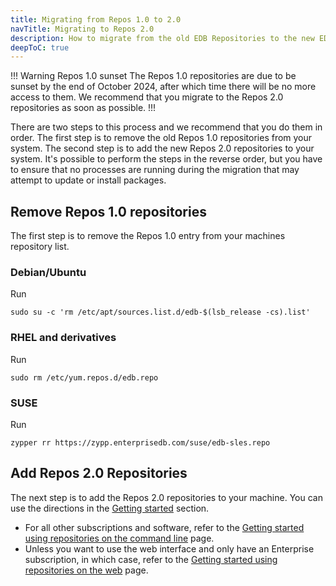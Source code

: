 ```yaml
---
title: Migrating from Repos 1.0 to 2.0
navTitle: Migrating to Repos 2.0
description: How to migrate from the old EDB Repositories to the new EDB Repositories
deepToC: true
---
```


!!! Warning Repos 1.0 sunset
The Repos 1.0 repositories are due to be sunset by the end of October 2024, after which time there will be no more access to them. We recommend that you migrate to the Repos 2.0 repositories as soon as possible.
!!!

There are two steps to this process and we recommend that you do them in order. The first step is to remove the old Repos 1.0 repositories from your system. The second step is to add the new Repos 2.0 repositories to your system. It's possible to perform the steps in the reverse order, but you have to ensure that no processes are running during the migration that may attempt to update or install packages. 

## Remove Repos 1.0 repositories

The first step is to remove the Repos 1.0 entry from your machines repository list.

### Debian/Ubuntu

Run

```
sudo su -c 'rm /etc/apt/sources.list.d/edb-$(lsb_release -cs).list'
```


### RHEL and derivatives

Run

```
sudo rm /etc/yum.repos.d/edb.repo
```


### SUSE

Run

```
zypper rr https://zypp.enterprisedb.com/suse/edb-sles.repo
```


## Add Repos 2.0 Repositories

The next step is to add the Repos 2.0 repositories to your machine. You can use the directions in the [Getting started](../getting_started) section. 

* For all other subscriptions and software, refer to the [Getting started using repositories on the command line](../getting_started/with_cli) page.
* Unless you want to use the web interface and only have an Enterprise subscription, in which case, refer to the [Getting started using repositories on the web](../getting_started/with_web) page. 








